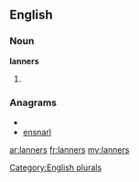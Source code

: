 ==English==

===Noun===
'''lanners'''

# {{plural of|[[lanner]]}}

===Anagrams===
* {{alphagram|aelnnrs}}
* [[ensnarl#English|ensnarl]]

[[Category:English plurals]]

[[ar:lanners]]
[[fr:lanners]]
[[my:lanners]]